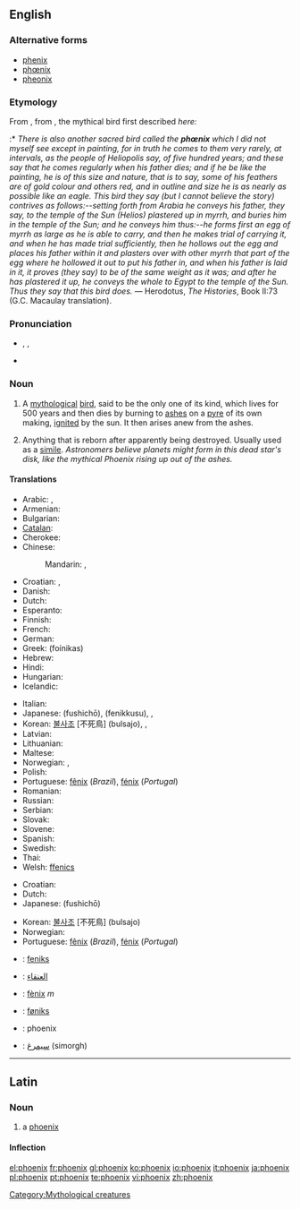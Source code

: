 {{also|Phoenix}}
==English==
{{wikipedia}}

===Alternative forms===
* [[phenix]]
* [[phœnix]]
* [[pheonix]]

===Etymology===
From {{etyl|la}} {{term|phoenix|phoenīx|lang=la}}, from {{etyl|grc}} {{term|sc=polytonic|φοῖνιξ|tr=phoiniks|lang=grc}}, the mythical bird first described ''here:''
:* ''There is also another sacred bird called the '''phœnix''' which I did not myself see except in painting, for in truth he comes to them very rarely, at intervals, as the people of Heliopolis say, of five hundred years; and these say that he comes regularly when his father dies; and if he be like the painting, he is of this size and nature, that is to say, some of his feathers are of gold colour and others red, and in outline and size he is as nearly as possible like an eagle. This bird they say (but I cannot believe the story) contrives as follows:--setting forth from Arabia he conveys his father, they say, to the temple of the Sun (Helios) plastered up in myrrh, and buries him in the temple of the Sun; and he conveys him thus:--he forms first an egg of myrrh as large as he is able to carry, and then he makes trial of carrying it, and when he has made trial sufficiently, then he hollows out the egg and places his father within it and plasters over with other myrrh that part of the egg where he hollowed it out to put his father in, and when his father is laid in it, it proves (they say) to be of the same weight as it was; and after he has plastered it up, he conveys the whole to Egypt to the temple of the Sun. Thus they say that this bird does.'' — Herodotus, ''The Histories'', Book II:73 (G.C. Macaulay translation).

===Pronunciation===
* {{enPR|fē'nĭks}}, {{IPA|/ˈfiːnɪks/}}, {{SAMPA|/"fi:nIks/}}
* {{rhymes|iːnɪks}}

===Noun===
{{en-noun|phoenix|pl2=phoenixes}}

# {{mythology}} A [[mythological]] [[bird]], said to be the only one of its kind, which lives for 500 years and then dies by burning to [[ash]]es on a [[pyre]] of its own making, [[ignite]]d by the sun.  It then arises anew from the ashes.
# {{figuratively}} Anything that is reborn after apparently being destroyed. Usually used as a [[simile]]. ''Astronomers believe planets might form in this dead star's disk, like the mythical Phoenix rising up out of the ashes.''

====Translations====
{{trans-top|mythological bird}}
* Arabic: {{t|ar|عنقاء|tr=3anqaa'|sc=Arab}}, {{t|ar|فينيكس|tr=finiks|sc=Arab}}
* Armenian: {{t-|hy|փյունիկ|tr=p’yunik}}
* Bulgarian: {{t-|bg|феникс|m|tr=feniks}}
* [[Catalan]]: {{t|ca|fènix|m}}
* Cherokee: {{t|chr|ᏧᎴᎯᏌᏅᎯ|sc=Cher|xs=Cherokee}}
* Chinese:
*: Mandarin: {{t|zh|鳳凰|sc=Hani}}, {{t|zh|凤凰|tr=fènghuáng|sc=Hani}}
* Croatian: {{t-|hr|feniks|m|alt=féniks}}, {{t+|hr|žar-ptica|f|alt=žȃr-ptȉca}}
* Danish: {{t-|da|føniks|c}}
* Dutch: {{t-|nl|feniks|m}}
* Esperanto: {{t-|eo|fenikso|xs=Esperanto}}
* Finnish: {{t-|fi|feeniks}}
* French: {{t+|fr|phénix|m}}
* German: {{t+|de|Phönix}}
* Greek: {{t+|el|φοίνικας|m}} (foínikas)
* Hebrew: {{t|he|עוף החול}}
* Hindi: {{t|hi|अमरपक्षी|tr=amarapakṣī|xs=Hindi}}
* Hungarian: {{t|hu|főnix}}
* Icelandic: {{t-|is|fönix}}
{{trans-mid}}
* Italian: {{t-|it|fenice|f}}
* Japanese: {{Jpan|[[不死鳥]]}} (fushichō), {{Jpan|[[フェニックス]]}} (fenikkusu), {{t|ja|不死鳥|tr=ふしちょう, fushichō|sc=Jpan}}, {{t|ja|フェニックス|tr=fenikkusu|sc=Jpan}}
* Korean: [[불사조]] [不死鳥] (bulsajo), {{t|ko|불사조|tr=bulsajo|sc=Kore}}, {{t|ko|不死鳥|sc=Kore}}
* Latvian: {{t|lv|fēnikss|xs=Latvian}}
* Lithuanian: {{t|lt|feniksas|m|xs=Lithuanian}}
* Maltese: {{t-|mt|Feniċju|xs=Maltese}}
* Norwegian: {{t+|no|føniks|m}}, {{t-|no|ildfugl|m}}
* Polish: {{t-|pl|feniks|m}}
* Portuguese: [[fênix]] {{f}} (''Brazil''), [[fénix]] {{f}} (''Portugal'')
* Romanian: {{t-|ro|fenix|m}}
* Russian: {{t+|ru|феникс|m|tr=feniks}}
* Serbian: {{t-|sr|žar-ptica|f}}
* Slovak: {{t-|sk|fénix|m}}
* Slovene: {{t+|sl|feniks|m}}
* Spanish: {{t+|es|fénix|m}}
* Swedish: {{t+|sv|fenix|c}}
* Thai: {{t|th|นกฟีนิกซ์}}
* Welsh: [[ffenics]] {{m}}
{{trans-bottom}}

{{trans-top|anything reborn after apparently being destroyed}}
* Croatian: {{t-|hr|feniks|m|alt=féniks}}
* Dutch: {{t-|nl|feniks|m}}
* Japanese: {{Jpan|[[不死鳥]]}} (fushichō)
{{trans-mid}}
* Korean: [[불사조]] [不死鳥] (bulsajo)
* Norwegian: {{t+|no|føniks|m}}
* Portuguese: [[fênix]] {{f}} (''Brazil''), [[fénix]] {{f}} (''Portugal'')
{{trans-bottom}}

{{checktrans-top}}
* {{ttbc|Afrikaans}}: [[feniks]]
* {{ttbc|Arabic}}: [[العنقاء]]
* {{ttbc|Catalan}}: [[fènix]] ''m''
* {{ttbc|Faroese}}: [[føniks]]
{{trans-mid}}
* {{ttbc|Indonesian}}: phoenix
* {{ttbc|Persian}}: [[سیمرغ]] (simorgh)
{{trans-bottom}}

[[Category:Mythological creatures]]

----

==Latin==

===Noun===
{{la-noun|phoenīx|phoenicis|phoenīcis|f|third}}

# a [[phoenix]]

====Inflection====
{{ladecl3par}}
{{la-decl-3rd-PAR|phoenix|phoenīx|phoenic|phoenīc}}

[[el:phoenix]]
[[fr:phoenix]]
[[gl:phoenix]]
[[ko:phoenix]]
[[io:phoenix]]
[[it:phoenix]]
[[ja:phoenix]]
[[pl:phoenix]]
[[pt:phoenix]]
[[te:phoenix]]
[[vi:phoenix]]
[[zh:phoenix]]
